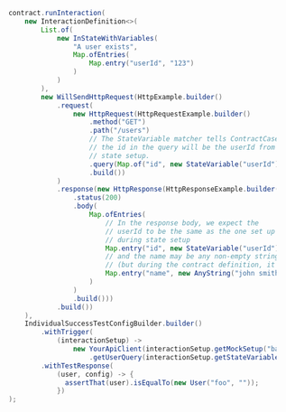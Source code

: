 ```java
    contract.runInteraction(
        new InteractionDefinition<>(
            List.of(
                new InStateWithVariables(
                    "A user exists",
                    Map.ofEntries(
                        Map.entry("userId", "123")
                    )
                )
            ),
            new WillSendHttpRequest(HttpExample.builder()
                .request(
                    new HttpRequest(HttpRequestExample.builder()
                        .method("GET")
                        .path("/users")
                        // The StateVariable matcher tells ContractCase that
                        // the id in the query will be the userId from the
                        // state setup.
                        .query(Map.of("id", new StateVariable("userId")))
                        .build())
                )
                .response(new HttpResponse(HttpResponseExample.builder()
                    .status(200)
                    .body(
                        Map.ofEntries(
                            // In the response body, we expect the
                            // userId to be the same as the one set up
                            // during state setup
                            Map.entry("id", new StateVariable("userId")),
                            // and the name may be any non-empty string
                            // (but during the contract definition, it will be "John Smith")
                            Map.entry("name", new AnyString("john smith"))
                        )
                    )
                    .build()))
                .build())
        ),
        IndividualSuccessTestConfigBuilder.builder()
            .withTrigger(
                (interactionSetup) ->
                    new YourApiClient(interactionSetup.getMockSetup("baseUrl"))
                        .getUserQuery(interactionSetup.getStateVariable("userId")))
            .withTestResponse(
                (user, config) -> {
                  assertThat(user).isEqualTo(new User("foo", ""));
                })
    );
```
